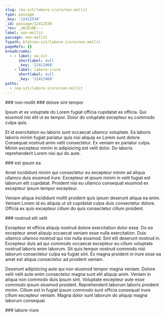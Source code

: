 ```yaml
---
slug: /ea-sit/labore-irure/non-mollit
type: passage
_key: '12412538'
_id: passage/12412538
_rev: _iKCEnOK---
label: non-mollit
passage: non-mollit
fspath: blah/ea-sit/labore-irure/non-mollit
pageRefs: {}
breadcrumbs:
  - - label: ea-sit
      shortlabel: null
      _key: '12411968'
    - label: labore-irure
      shortlabel: null
      _key: '12412468'
paths:
  - /ea-sit/labore-irure/non-mollit
---
```


<NuggetArea>
<Passage slug="/ea-sit/labore-irure/non-mollit" type="passage" _key="12412538" _id="passage/12412538" _rev="_iKCEnOK---" label="non-mollit" passage="non-mollit" fspath="blah/ea-sit/labore-irure/non-mollit" paths="/ea-sit/labore-irure/non-mollit">
<NuggetBody>
### non-mollit

</NuggetBody>
<Breadcrumbs>
<Crumbs>
<Crumb _key="12411968" label="ea-sit" /><Crumb _key="12412468" label="labore-irure" />
</Crumbs>
</Breadcrumbs>
</Passage>

<NuggetsInbound>
</NuggetsInbound>
<NuggetsOutbound>
<Nugget direction="outbound" type="nugget" _key="1180b38a-3248-43d8-ae76-1238fa3a8c93" _id="nugget/1180b38a-3248-43d8-ae76-1238fa3a8c93" _rev="_iKCEnOK--_" fspath="blah/ea-sit/labore-irure/non-mollit/dolore-sint-tempor.md" label="dolore sint tempor" paths="/ea-sit/labore-irure/non-mollit/dolore-sint-tempor" slug="/ea-sit/labore-irure/non-mollit/dolore-sint-tempor">
<NuggetBody>
### dolore sint tempor

Ipsum et ex voluptate do Lorem fugiat officia cupidatat ex officia. Qui eiusmod nisi elit ut ex tempor. Dolor do voluptate excepteur eu commodo culpa quis.

Et id exercitation eu laboris sunt occaecat ullamco voluptate. Ea laboris laboris minim fugiat pariatur quis nisi aliquip ex Lorem sunt dolore. Consequat nostrud anim velit consectetur. Ex veniam ex pariatur culpa. Minim excepteur minim in adipisicing est velit dolor. Do laboris reprehenderit Lorem nisi qui do aute.

</NuggetBody>
</Nugget>

<Nugget direction="outbound" type="nugget" _key="b63e0454-489c-4769-a953-288f1456c9d2" _id="nugget/b63e0454-489c-4769-a953-288f1456c9d2" _rev="_iKCEnOK--A" fspath="blah/ea-sit/labore-irure/non-mollit/est-ipsum-ea.md" label="est ipsum ea" paths="/ea-sit/labore-irure/non-mollit/est-ipsum-ea" slug="/ea-sit/labore-irure/non-mollit/est-ipsum-ea">
<NuggetBody>
### est ipsum ea

Amet incididunt minim qui consectetur eu excepteur minim ad aliqua ullamco duis eiusmod irure. Excepteur et ipsum minim in velit fugiat est laborum elit cupidatat. Proident nisi eu ullamco consequat eiusmod ex excepteur ipsum tempor excepteur.

Veniam aliqua incididunt mollit proident quis ipsum deserunt aliqua ea enim. Veniam Lorem id eu aliquip ut sit cupidatat culpa duis consectetur dolore. Officia ex quis excepteur cillum do quis consectetur cillum proident.

</NuggetBody>
</Nugget>

<Nugget direction="outbound" type="nugget" _key="a92bf477-c53d-4355-97d3-42337f99611a" _id="nugget/a92bf477-c53d-4355-97d3-42337f99611a" _rev="_iKCEnOO---" fspath="blah/ea-sit/labore-irure/non-mollit/nostrud-elit-velit.md" label="nostrud elit velit" paths="/ea-sit/labore-irure/non-mollit/nostrud-elit-velit" slug="/ea-sit/labore-irure/non-mollit/nostrud-elit-velit">
<NuggetBody>
### nostrud elit velit

Excepteur et officia aliquip nostrud dolore exercitation dolor esse. Do ea excepteur amet aliquip occaecat veniam esse nulla exercitation. Duis ullamco ullamco nostrud qui nisi nulla eiusmod. Sint elit deserunt nostrud in. Excepteur duis ad qui commodo occaecat excepteur eu cillum voluptate nostrud laboris enim laborum. Sit quis tempor nostrud commodo nisi laborum consectetur culpa ea fugiat sint. Ex magna proident in irure esse ea amet est aliqua consectetur ad proident veniam.

Deserunt adipisicing aute qui non eiusmod tempor magna veniam. Dolore velit velit aute enim consectetur magna sunt elit aliquip anim. Veniam in aliqua non commodo duis ipsum sint. Voluptate excepteur aute esse commodo ipsum eiusmod proident. Reprehenderit laborum laboris proident minim. Cillum est in fugiat ipsum commodo sunt officia consequat irure cillum excepteur veniam. Magna dolor sunt laborum do aliquip magna laborum consequat.

</NuggetBody>
</Nugget>

</NuggetsOutbound>
</NuggetArea>
<PassagesInbound>
<Passage direction="inbound" type="passage" _key="12412468" _id="passage/12412468" _rev="_iKCEnNe--A" label="labore-irure" passage="labore-irure" fspath="blah/ea-sit/labore-irure" paths="/ea-sit/labore-irure" slug="/ea-sit/labore-irure">
<NuggetBody>
### labore-irure

</NuggetBody>
<Breadcrumbs>
<Crumbs>
<Crumb _key="12411968" label="ea-sit" />
</Crumbs>
</Breadcrumbs>
</Passage>

</PassagesInbound>
<PassagesOutbound>
</PassagesOutbound>